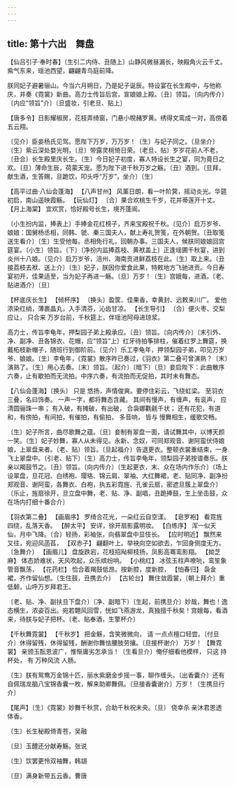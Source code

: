 ```yaml
---
---
---
```

title: 第十六出　舞盘
---



【仙吕引子·奉时春】〔生引二内侍、丑随上〕山静风微昼漏长，映殿角火云千丈。紫气东来，瑶池西望，翩翩青鸟庭前降。

朕同妃子避暑骊山。今当六月朔日，乃是妃子诞辰。特设宴在长生殿中，与他称庆，并奏《霓裳》新曲。高力士传旨后宫，宣娘娘上殿。〔丑〕领旨。〔向内传介〕〔内应“领旨”介〕〔旦盛妆，引老旦、贴上〕



【唐多令】日影耀椒房，花枝弄绮窗，门悬小帨赭罗黄。绣得文鸾成一对，高傍着五云翔。

〔见介〕臣妾杨氏见驾。愿陛下万岁，万万岁！〔生〕与妃子同之。〔旦坐介〕〔生〕紫云深处婺光明，〔旦〕带露灵桃倚日荣。〔老旦、贴〕岁岁花前人不老，〔丑合〕长生殿里庆长生。〔生〕今日妃子初度，寡人特设长生之宴，同为竟日之欢。〔旦〕薄命生辰，荷蒙天宠。愿为陛下进千秋万岁之觞。〔丑〕酒到。〔旦拜，献生酒，生答赐，旦跪饮，叩头呼“万岁”，坐介〕〔生〕



【高平过曲·八仙会蓬海】 【八声甘州】 风薰日朗，看一叶阶蓂，摇动炎光。华筵初启，南山遥映霞觞。 【玩仙灯】 〔合〕果合欢桃生千岁，花并蒂莲开十丈。 【月上海棠】 宜欢赏，恰好殿号长生，境齐蓬阆。

〔小生扮内监，捧表上〕手捧金花红榜子，齐来宝殿祝千秋。〔见介〕启万岁爷、娘娘：国舅杨丞相，同韩、虢、秦三国夫人，献上寿礼贺笺，在外朝贺。〔丑取笺送生看介〕〔生〕生受他每。丞相免行礼，回朝办事。三国夫人，候朕同娘娘回宫筵宴。〔小生〕领旨。〔下〕〔净扮内监捧荔枝、黄袱盖上〕正逢瑶圃千秋宴，进到炎州十八娘。〔见介〕启万岁爷，涪州、海南贡进鲜荔枝在此。〔生〕取上来。〔丑接荔枝去袱、送上介〕〔生〕妃子，朕因你爱食此果，特敕地方飞驰进贡。今日寿宴初开，佳果适至，当为妃子再进一觞。〔旦〕万岁！〔生〕宫娥每，进酒。〔老、贴进酒介〕〔旦〕



【杯底庆长生】 【倾杯序】 〔换头〕盈筐、佳果香，幸黄封、远敕来川广。 爱他 浓染红绡，薄裹晶丸，入手清芬，沁齿甘凉。 【长生导引】 〔合〕便火枣、交梨应让， 只合来 万岁台前，千秋筵上，伴瑶池阿母进琼浆。

高力士，传旨李龟年，押梨园子弟上殿承应。〔丑〕领旨。〔向内传介〕〔末引外、净、副净、丑各锦衣、花帽，应“领旨”上〕红牙待拍筝排柱，催着红罗上舞筵，换戴柘枝新帽子，随班行到御阶前。〔见介〕乐工李龟年，押领梨园子弟，叩见万岁爷、娘娘。〔生〕李龟年，《霓裳》散序昨已奏过，《羽衣》第二叠可曾演熟？〔末〕演熟了。〔生〕用心去奏。〔末〕领旨。〔起介〕〔暗下〕〔旦〕妾启陛下：此曲散序六奏，止有歇拍而无流拍。中序六奏，有流拍而无促拍，其时未有舞态。



【八仙会蓬海】〔换头〕 只是 悠扬，声情俊爽。要停住彩云，飞绕虹梁。 至羽衣三叠，名曰饰奏。 一声一字，都将舞态含藏。 其间有慢声，有缠声，有衮声， 应清圆骊珠一串； 有入破，有摊破，有出破， 合袅娜氍毹千状； 还有花犯，有道和，有傍拍，有间拍，有催拍，有偷拍， 多音响， 皆与 慢舞相生，缓歌交畅。

〔生〕妃子所言，曲尽歌舞之蕴。〔旦〕妾制有翠盘一面，请试舞其中，以博天颜一笑。〔生〕妃子妙舞，寡人从未得见。永新、念奴，可同郑观音、谢阿蛮伏侍娘娘，上翠盘来者。〔老、贴〕领旨。〔旦起福介〕告退更衣。整顿衣裳重结束，一身飞上翠盘中。〔引老、贴下〕〔生〕高力士，传旨李龟年，领梨园子弟按谱奏乐。朕亲以羯鼓节之。〔丑〕领旨。〔向内传介〕〔生起更衣，末、众在场内作乐介〕〔场上设翠盘，旦花冠、白绣袍、璎珞、锦云肩、翠袖、大红舞裙，老、贴同净、副净扮郑观音、谢阿蛮，各舞衣、白袍，执五彩霓旌、孔雀云扇，密遮旦簇上翠盘介〕〔乐止，旌扇徐开，旦立盘中舞，老、贴、净、副唱，丑跪捧鼓，生上坐击鼓，众在场内打细十番合介〕



【羽衣第二叠】 【画眉序】 罗绮合花光，一朵红云自空漾。 【皂罗袍】 看霓旌四绕，乱落天香。 【醉太平】 安详，徐开扇影露明妆。 【白练序】 浑一似天仙，月中飞降。〔合〕轻扬，彩袖张，向翡翠盘中显伎长。 【应时明近】 飘然来又往，宛迎风菡萏， 【双赤子】 翩翻叶上。举袂向空如欲去，乍回身侧度无方。〔急舞介〕 【画眉儿】 盘旋跌宕，花枝招飐柳枝扬，凤影高骞鸾影翔。 【拗芝麻】 体态娇难状，天风吹起，众乐缤纷响。 【小桃红】 冰弦玉柱声嘹喨，鸾笙象管音飘荡， 【花药栏】 恰合着羯鼓低昂。按新腔，度新腔， 【怕春归】 袅金裙，齐作留仙想。〔生住鼓，丑携去介〕 【古轮台】 舞住敛霞裳，〔朝上拜介〕重低颡，山呼万岁拜君王。

〔老、贴、净、副扶旦下盘介〕〔净、副暗下〕〔生起，前携旦介〕妙哉，舞也！逸态横生，浓姿百出。宛若翾风回雪，恍如飞燕游龙，真独擅千秋矣！宫娥每，看酒来，待朕与妃子把杯。〔老、贴奉酒，生擎杯介〕



【千秋舞霓裳】 【千秋岁】 把金觞，含笑微微向， 请 一点点檀口轻尝。〔付旦介〕休得留残，休得留残，酬谢你舞怯腰肢劳攘。〔旦接杯谢介〕 万岁！ 【舞霓裳】 亲颁玉酝恩波广，惟惭庸劣怎承当！〔生看旦介〕俺仔细看他模样， 只这 持杯处， 有 万种风流 人肠。

〔生〕朕有鸳鸯万金锦十匹，丽水紫磨金步摇一事，聊作缠头。〔出香囊介〕还有自佩瑞龙脑八宝锦香囊一枚，解来助卿舞佩。〔旦接香囊谢介〕万岁！〔生携旦行介〕



【尾声】〔生〕《霓裳》妙舞千秋赏，合助千秋祝未央。〔旦〕 侥幸杀 亲沐君恩透体香。

〔生〕长生秘殿倚青苍，吴融



〔旦〕玉醴还分献寿觞。张说



〔生〕饮罢更怜双袖舞，韩翃



〔旦〕满身新带五云香。曹唐